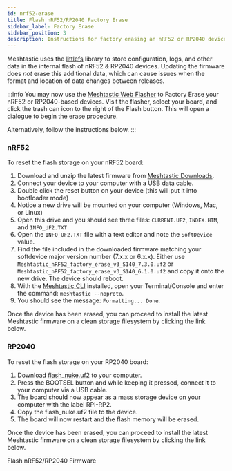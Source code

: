 ```yaml
---
id: nrf52-erase
title: Flash nRF52/RP2040 Factory Erase
sidebar_label: Factory Erase
sidebar_position: 3
description: Instructions for factory erasing an nRF52 or RP2040 device.
---
```



Meshtastic uses the [littlefs](https://github.com/littlefs-project/littlefs) library to store configuration, logs, and other data in the internal flash of nRF52 & RP2040 devices. Updating the firmware does _not_ erase this additional data, which can cause issues when the format and location of data changes between releases.

:::info
You may now use the [Meshtastic Web Flasher](https://flasher.meshtastic.org) to Factory Erase your nRF52 or RP2040-based devices. Visit the flasher, select your board, and click the trash can icon to the right of the Flash button. This will open a dialogue to begin the erase procedure.

Alternatively, follow the instructions below.
:::

### nRF52

To reset the flash storage on your nRF52 board:

1. Download and unzip the latest firmware from [Meshtastic Downloads](https://meshtastic.org/downloads).
2. Connect your device to your computer with a USB data cable.
3. Double click the reset button on your device (this will put it into bootloader mode)
4. Notice a new drive will be mounted on your computer (Windows, Mac, or Linux)
5. Open this drive and you should see three files: `CURRENT.UF2`, `INDEX.HTM`, and `INFO_UF2.TXT`
6. Open the `INFO_UF2.TXT` file with a text editor and note the `SoftDevice` value.
7. Find the file included in the downloaded firmware matching your softdevice major version number (7.x.x or 6.x.x). Either use `Meshtastic_nRF52_factory_erase_v3_S140_7.3.0.uf2` or `Meshtastic_nRF52_factory_erase_v3_S140_6.1.0.uf2` and copy it onto the new drive. The device should reboot.
8. With the [Meshtastic CLI](/docs/software/python/cli/) installed, open your Terminal/Console and enter the command: `meshtastic --noproto`.
9. You should see the message: `Formatting... Done`.

Once the device has been erased, you can proceed to install the latest Meshtastic firmware on a clean storage filesystem by clicking the link below.

### RP2040

To reset the flash storage on your RP2040 board:

1. Download [flash_nuke.uf2](https://datasheets.raspberrypi.com/soft/flash_nuke.uf2) to your computer.
2. Press the BOOTSEL button and while keeping it pressed, connect it to your computer via a USB cable.
3. The board should now appear as a mass storage device on your computer with the label RPI-RP2.
4. Copy the flash_nuke.uf2 file to the device.
5. The board will now restart and the flash memory will be erased.

Once the device has been erased, you can proceed to install the latest Meshtastic firmware on a clean storage filesystem by clicking the link below.

<div className="indexCtasBody">
  <Link
    className={"button button--outline button--lg cta--button"}
    to={"/docs/getting-started/flashing-firmware/nrf52/"}
  >
    Flash nRF52/RP2040 Firmware
  </Link>
</div>
